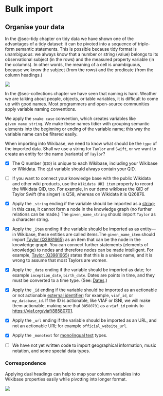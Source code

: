 # Bulk import {#bulk-import}

<!--- special: elipsis: …  ; emdash: — ; arrow-out ↗ ; ▷ ; »«--->

## Organise your data

In the @sec-tidy chapter on tidy data we have shown one of the advantages of a tidy dataset: it can be pivoted into a sequence of triple-form semantic statements. This is possible because tidy format is unambiguous: we always know that a number or string (value) belongs to its observational subject (in the rows) and the measured property variable (in the columns). In other words, the meaning of a cell is unambiguous, because we know the subject (from the rows) and the predicate (from the column headings.)

![](png/tidy/pivot_longer_to_statements_notitle_2x1.png){fig-align="center"}

In the @sec-collections chapter we have seen that naming is hard. Weather we are talking about people, objects, or table variables, it is difficult to come up with good names. Most programmers and open-source communities apply variable naming conventions.

We apply the `snake case` convention, which creates variables like `given_name_string`. We make these names tidier with grouping semantic elements into the beginning or ending of the variable name; this way the variable name can be filtered easily.

When importing into Wikibase, we need to know what should be the `type` of the imported data. Shall we use a string for `Taylor` and `Swift`, or we want to create an entity for the name (variants) of `Taylor`?

-   [x] The Q number (`QID`) is unique to each Wikibase, including your Wikibase or Wikidata. The `qid` variable should always contain your QID.

-   [ ] If you want to connect your knowledge base with the public Wikidata and other wiki products, use the `Wikidata URI item` property to record the Wikidata QID, too. For example, in our demo wikibase the QID of Taylor Swift (the singer) is Q58, whereas on Wikidata it is Q26876.

-   [x] Apply the `_string` ending if the variable should be imported as a [string](https://www.wikidata.org/wiki/Special:MyLanguage/Help:Data_type#string); in this case, it cannot form a node in the knowledge graph (no further relations can be made.) The `given_name_string` should import `Taylor` as a character string.

-   [x] Apply the `_item` ending if the variable should be imported as as entity—in Wikibase, these entities are called items.The `given_name_item` should import [Taylor (Q3981665)](https://www.wikidata.org/wiki/Q3981665) as an item that can be the node in the knowledge graph. You can connect further statements (elements of knowledge) to nodes and therefore nodes can be made intelligent. For example, [Taylor (Q3981665)](https://www.wikidata.org/wiki/Q3981665) states that this is a unisex name, and it is wrong to assume that most Taylors are women.

-   [x] Apply the `_date` ending if the variable should be imported as date; for example `inception_date`, `birth_date`. Dates are points in time, and they must be converted to a time type. (See: [Dates](https://www.wikidata.org/wiki/Special:MyLanguage/Help:Dates).)

-   [x] Apply the `_id` ending if the variable should be imported as an actionable or not actionable [external identifier](https://www.wikidata.org/wiki/Special:MyLanguage/Help:Data_type#external-id); for example, `viaf_id`, or `my_database_id`. If the ID is actionable, like VIAF or ISNI, we will make them actionable, making sure that `88580701` as a `viaf_id` points to <https://viaf.org/viaf/88580701>.

-   [x] Apply the `_url` ending if the variable should be imported as an URL, and not an actionable URI; for example `official_website_url`.

-   [x] Apply the `_monotext` for [monolingual text](https://www.wikidata.org/wiki/Special:MyLanguage/Help:Data_type#monolingualtext) types.

-   [ ] We have not yet written code to import geographical information, music notation, and some special data types.

### Correspondence

Applying dual headings can help to map your column variables into Wikibase properties easily while pivotting into longer format.

![](png/tidy/pivot_longer_to_statements_dual_heading_notitle_2x1.png){fig-align="center"}
